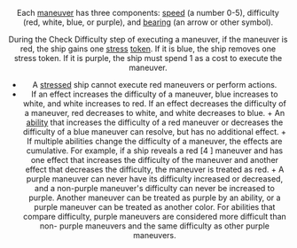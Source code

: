 <Header title="Difficulty" version="1.4.4" />

Each [maneuver](/article/Maneuver) has three components: [speed](/article/Speed) (a number 0-5), difficulty (red,
white, blue, or purple), and [bearing](/article/Bearing) (an arrow or other symbol).

During the Check Difficulty step of executing a maneuver, if the maneuver is red,
the ship gains one [stress](/article/Stress) [token](/article/Token). If it is blue, the ship removes one stress token.
If it is purple, the ship must spend 1 <Forcepower/> as a cost to execute the maneuver.

- A [stressed](/article/Stress) ship cannot execute red maneuvers or perform actions.
- If an effect increases the difficulty of a maneuver, blue increases to white,
  and white increases to red. If an effect decreases the difficulty of a
  maneuver, red decreases to white, and white decreases to blue. + An [ability](/article/Abilities) that increases the difficulty of a red maneuver or decreases the
  difficulty of a blue maneuver can resolve, but has no additional effect. + If multiple abilities change the difficulty of a maneuver, the effects are
  cumulative. For example, if a ship reveals a red [4 <Straight/>] maneuver and
  has one effect that increases the difficulty of the maneuver and another
  effect that decreases the difficulty, the maneuver is treated as red. + A purple maneuver can never have its difficulty increased or decreased,
  and a non-purple maneuver's difficulty can never be increased to purple.
  Another maneuver can be treated as purple by an ability, or a purple
  maneuver can be treated as another color. For abilities that compare
  difficulty, purple maneuvers are considered more difficult than non-
  purple maneuvers and the same difficulty as other purple maneuvers.
